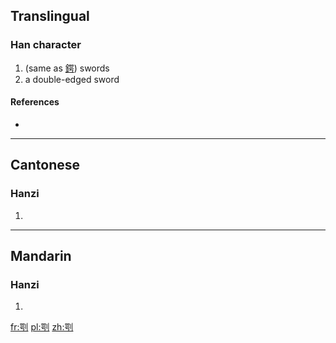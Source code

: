 ==Translingual==

===Han character===
{{Han char|rn=18|rad=刀|as=09|sn=11|four=|canj=口尸中弓 (RSLN)}}

# (same as [[鍔]]) swords
# a double-edged sword

====References====
* {{Han ref|kx=0142.210|hdz=10348.060|uh=34F5|ud=13557}}

----

==Cantonese==

===Hanzi===
{{yue-hanzi|jyut=|y=ngok6}}

# {{defn|Cantonese|sort=刀09}}

----

==Mandarin==

===Hanzi===
{{cmn-hanzi|pin=[[è]] ([[e4]])|wg=o<sup>4</sup>}}

# {{defn|Mandarin|sort=刀09}}

[[fr:㓵]]
[[pl:㓵]]
[[zh:㓵]]